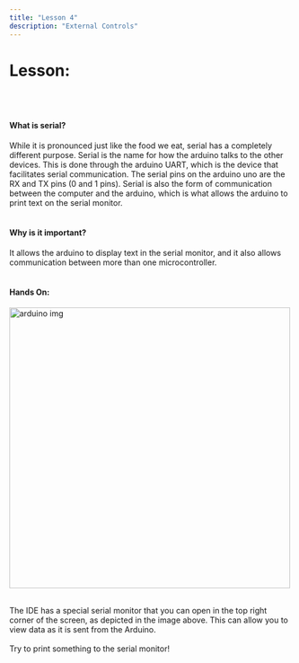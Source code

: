 ```yaml
---
title: "Lesson 4"
description: "External Controls"
---
```


# Lesson:
<br></br>

#### What is serial? 
While it is pronounced just like the food we eat, serial has a completely different purpose. Serial is the name for how the arduino talks to the other devices. This is done through the arduino UART, which is the device that facilitates serial communication. The serial pins on the arduino uno are the RX and TX pins (0 and 1 pins). Serial is also the form of communication between the computer and the arduino, which is what allows the arduino to print text on the serial monitor. 
<br></br>

#### Why is it important? 
It allows the arduino to display text in the serial monitor, and it also allows communication between more than one microcontroller. 
<br></br>
#### Hands On:

<img width="500" alt="arduino img" src="/images/SerialMonitor.jpeg" />
<br></br>

The IDE has a special serial monitor that you can open in the top right corner of the screen, as depicted in the image above. This can allow you to view data as it is sent from the Arduino. 
<br></br>
Try to print something to the serial monitor!